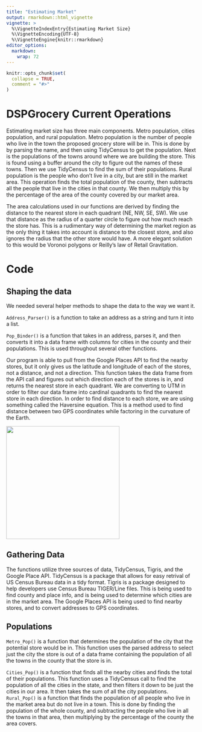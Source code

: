 ```yaml
---
title: "Estimating Market"
output: rmarkdown::html_vignette
vignette: >
  %\VignetteIndexEntry{Estimating Market Size}
  %\VignetteEncoding{UTF-8}
  %\VignetteEngine{knitr::rmarkdown}
editor_options: 
  markdown: 
    wrap: 72
---
```


```r
knitr::opts_chunk$set(
  collapse = TRUE,
  comment = "#>"
)
```

# DSPGrocery Current Operations

Estimating market size has three main components. Metro population,
cities population, and rural population. Metro population is the number
of people who live in the town the proposed grocery store will be in.
This is done by by parsing the name, and then using TidyCensus to get
the population. Next is the populations of the towns around where we are
building the store. This is found using a buffer around the city to
figure out the names of these towns. Then we use TidyCensus to find the
sum of their populations. Rural population is the people who don't live
in a city, but are still in the market area. This operation finds the
total population of the county, then subtracts all the people that live
in the cities in that county. We then multiply this by the percentage of
the area of the county covered by our market area.

The area calculations used in our functions are derived by finding the
distance to the nearest store in each quadrant (NE, NW, SE, SW). We use
that distance as the radius of a quarter circle to figure out how much
reach the store has. This is a rudimentary way of determining the market
region as the only thing it takes into account is distance to the
closest store, and also ignores the radius that the other store would
have. A more elegant solution to this would be Voronoi polygons or
Reilly's law of Retail Gravitation.

# Code

## Shaping the data

We needed several helper methods to shape the data to the way we want
it.

`Address_Parser()` is a function to take an address as a string and turn
it into a list.

`Pop_Binder()` is a function that takes in an address, parses it, and
then converts it into a data frame with columns for cities in the county
and their populations. This is used throughout several other functions.

Our program is able to pull from the Google Places API to find the
nearby stores, but it only gives us the latitude and longitude of each
of the stores, not a distance, and not a direction. This function takes
the data frame from the API call and figures out which direction each of
the stores is in, and returns the nearest store in each quadrant. We are
converting to UTM in order to filter our data frame into cardinal
quadrants to find the nearest store in each direction. In order to find
distance to each store, we are using something called the Haversine
equation. This is a method used to find distance between two GPS
coordinates while factoring in the curvature of the Earth.

![](images/Law-of-haversines.png){width="300"}

## Gathering Data

The functions utilize three sources of data, TidyCensus, Tigris, and the
Google Place API. TidyCensus is a package that allows for easy retrival
of US Census Bureau data in a tidy format. Tigris is a package designed
to help developers use Census Bureau TIGER/Line files. This is being
used to find county and place info, and is being used to determine which
cities are in the market area. The Google Places API is being used to
find nearby stores, and to convert addresses to GPS coordinates.

## Populations

`Metro_Pop()` is a function that determines the population of the city
that the potential store would be in. This function uses the parsed
address to select just the city the store is out of a data frame
containing the population of all the towns in the county that the store
is in.

`Cities_Pop()` is a function that finds all the nearby cities and finds
the total of their populations. This function uses a TidyCensus call to
find the population of all the cities in the state, and then filters it
down to be just the cities in our area. It then takes the sum of all the
city populations. `Rural_Pop()` is a function that finds the population
of all people who live in the market area but do not live in a town.
This is done by finding the population of the whole county, and
subtracting the people who live in all the towns in that area, then
multiplying by the percentage of the county the area covers.

